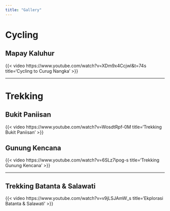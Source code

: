 ---
title: "Gallery"
---

# Cycling

## Mapay Kaluhur

{{< video https://www.youtube.com/watch?v=XDm9x4CcjwI&t=74s
    title='Cycling to Curug Nangka' 
>}}

------------------------------------------------------------------------

# Trekking

## Bukit Paniisan

{{< video https://www.youtube.com/watch?v=WosdtRpf-0M
    title='Trekking Bukit Paniisan' 
>}}

## Gunung Kencana

{{< video https://www.youtube.com/watch?v=6SLz7ipog-s
    title='Trekking Gunung Kencana' 
>}}

----

## Trekking Batanta & Salawati

{{< video https://www.youtube.com/watch?v=v9jLSJAmW_s
    title='Ekplorasi Batanta & Salawati' 
>}}
